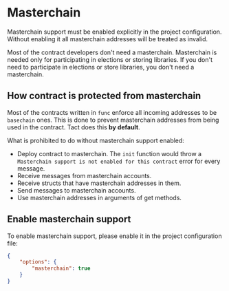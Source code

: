
# Masterchain

<Callout type="warning" emoji="⚠️">
Masterchain support must be enabled explicitly in the project configuration. Without enabling it all masterchain addresses will be treated as invalid.
</Callout>

Most of the contract developers don't need a masterchain. Masterchain is needed only for participating in elections or storing libraries. If you don't need to participate in elections or store libraries, you don't need a masterchain.

## How contract is protected from masterchain

Most of the contracts written in `func` enforce all incoming addresses to be `basechain` ones. This is done to prevent masterchain addresses from being used in the contract. Tact does this **by default**.

What is prohibited to do without masterchain support enabled:
* Deploy contract to masterchain. The `init` function would throw a `Masterchain support is not enabled for this contract` error for every message.
* Receive messages from masterchain accounts.
* Receive structs that have masterchain addresses in them.
* Send messages to masterchain accounts.
* Use masterchain addresses in arguments of get methods.

## Enable masterchain support

To enable masterchain support, please enable it in the project configuration file:
```json
{
    "options": {
        "masterchain": true
    }
}
```